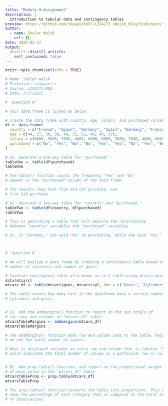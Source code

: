 ```yaml
---
title: "Module-9-Assignment"
description: |
  Introduction to tabular data and contingency tables
preview: https://github.com/skywalshUSF/LIS4273_sWalsh_Blog/blob/main/tabulardata.png?raw=true
author:
  - name: Skylar Walsh
    url: {}
date: 2025-03-17
output:
  distill::distill_article:
    self_contained: false
---
```



```r
knitr::opts_chunk$set(echo = TRUE)
```
```r
# Name: Skylar Walsh
# Professor: Lingyao Li
# Course: LIS4273.002
# Date: 3/17/2025

# 'Question A'

# Your data.frame is listed as below.

# Create the data frame with country, age, salary, and purchased variables
df <- data.frame(
  country = c("France", "Spain", "Germany", "Spain", "Germany", "France", "Spain", "France", "Germany", "France"),
  age = c(44, 27, 30, 38, 40, 35, 52, 48, 45, 37),
  salary = c(6000, 5000, 7000, 4000, 8000, 6000, 5000, 7000, 4000, 8000),
  purchased = c("No", "Yes", "No", "No", "Yes", "Yes", "No", "Yes", "No", "Yes")
)

# A1. Generate a one-way table for "purchased"
tableOne <- table(df$purchased)
tableOne

# The table() function counts the frequency "Yes" and "No"
# appear in the "purchased" column of the data frame.

# The results show that five did not purchase, and
# five did purchase.

# A2. Generate a two-way table for "country" and "purchased."
tableTwo <- table(df$country, df$purchased)
tableTwo

# This is generating a table that will measure the relationship 
# between "country" variables and "purchased" variables

# Ex. In "Germany," two said "No" to purchasing, while one said "Yes."



# 'Question B'

# We will analyze a data frame by creating a contingency table based on the
# number of cylinders and number of gears.

# Generate contingency table also known as rx C table using mtcars dataset. 
data(mtcars)
mtcars_df <- table(mtcars$gear, mtcars$cyl, dnn = c("Gears", "Cylinders"))

# The table counts how many cars in the dataframe have a certain number of
# cylinders and gears.


# B1. Add the addmargins() function to report on the sum totals of 
# the rows and columns of "mtcars_df" table
mtcarsTableMargins <- addmargins(mtcars_df)
mtcarsTableMargins

# The addMargins() function adds row and column sums to the table, helping
# me see the total number of counts.

# What is displayed includes an extra row and column that is labeled "Sum,"
# which indicates the total number of values in a particular row or column.


# B2. Add prop.table() function, and report on the proportional weight 
# of each value in the "mtcars_df" table
mtcarsTableProp <- prop.table(mtcars_df)
mtcarsTableProp

# The prop.table() function converts the table into proportions. This helps
# show the percentage of each category that is compared to the total number
# of observations.














```

